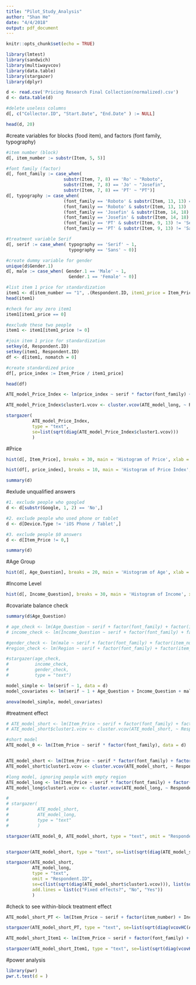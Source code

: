 ```yaml
---
title: "Pilot_Study_Analysis"
author: "Shan He"
date: "4/4/2018"
output: pdf_document
---
```


```r
knitr::opts_chunk$set(echo = TRUE)
```

```r
library(lmtest)
library(sandwich)
library(multiwayvcov)
library(data.table)
library(stargazer)
library(dplyr)
```

```r
d <- read.csv('Pricing Research Final Collection(normalized).csv')
d <- data.table(d)

#delete useless columns
d[, c("Collector.ID", "Start.Date", "End.Date" ) := NULL]

head(d, 20)
```

#create variables for blocks (food item), and factors (font family, typography) 
```r
#item number (block)
d[, item_number := substr(Item, 5, 5)]

#font family (factor)
d[, font_family := case_when(
                      substr(Item, 7, 8) == 'Ro' ~ "Roboto",
                      substr(Item, 7, 8) == 'Jo' ~ "Josefin",
                      substr(Item, 7, 8) == 'PT' ~ "PT")]
d[, typography := case_when(
                      (font_family == 'Roboto' & substr(Item, 13, 13) == 'S') ~ 'Serif',
                      (font_family == 'Roboto' & substr(Item, 13, 13) != 'S') ~ 'Sans',
                      (font_family == 'Josefin' & substr(Item, 14, 18) != 'Slab') ~ 'Serif',
                      (font_family == 'Josefin' & substr(Item, 14, 18) != 'Sans') ~ 'Sans',
                      (font_family == 'PT' & substr(Item, 9, 13) != 'Serif') ~ 'Serif',
                      (font_family == 'PT' & substr(Item, 9, 13) != 'Sans') ~ 'Sans')]

#treatment variable Serif
d[, serif := case_when( typography == 'Serif' ~ 1,
                        typography == 'Sans' ~ 0)]

#create dummy variable for gender
unique(d$Gender.1)
d[, male := case_when( Gender.1 == 'Male' ~ 1,
                        Gender.1 == 'Female' ~ 0)]

#list item 1 price for standardization
item1 <- d[item_number == "1", .(Respondent.ID, item1_price = Item_Price, item1_font = paste(font_family, typography, sep = "_"))]
head(item1)

#check for any zero item1
item1[item1_price == 0]

#exclude these two people
item1 <- item1[item1_price != 0]

#join item 1 price for standardization
setkey(d, Respondent.ID)
setkey(item1, Respondent.ID)
df <- d[item1, nomatch = 0]

#create standardized price
df[, price_index := Item_Price / item1_price]

head(df)

ATE_model_Price_Index <- lm(price_index ~ serif * factor(font_family) + factor(item_number) + factor(Food_Preference) + Income_Question + Age_Question + male + factor(Region) + factor(item1_font), data = df)

ATE_model_Price_Index$cluster1.vcov <- cluster.vcov(ATE_model_long, ~ Respondent.ID)

stargazer(
          ATE_model_Price_Index, 
          type = "text", 
          se=list(sqrt(diag(ATE_model_Price_Index$cluster1.vcov)))
          )

```

#Price
```r
hist(d[, Item_Price], breaks = 30, main = 'Histogram of Price', xlab = 'Price')

hist(df[, price_index], breaks = 10, main = 'Histogram of Price Index', xlab = 'Price Index')
```


```r
summary(d)
```

#exlude unqualified answers
```r
#1. exclude people who googled
d <- d[substr(Google, 1, 2) == 'No',]

#2. exclude people who used phone or tablet
d <- d[Device.Type != 'iOS Phone / Tablet',]

#3. exclude people $0 answers
d <- d[Item_Price != 0,]

summary(d)
```

#Age Group
```r
hist(d[, Age_Question], breaks = 20, main = 'Histogram of Age', xlab = 'Age', xlim = range(0, 100))
```

#Income Level
```r
hist(d[, Income_Question], breaks = 30, main = 'Histogram of Income', xlab = 'Income')
```

#covariate balance check

```r
summary(d$Age_Question)

# age_check <- lm(Age_Question ~ serif + factor(font_family) + factor(item_number), data = d)
# income_check <- lm(Income_Question ~ serif + factor(font_family) + factor(item_number), data = d)

#gender_check <- lm(male ~ serif + factor(font_family) + factor(item_number), data = d)
#region_check <- lm(Region ~ serif + factor(font_family) + factor(item_number), data = d)

#stargazer(age_check, 
#          income_check, 
#          gender_check, 
#          type = "text")

model_simple <- lm(serif ~ 1, data = d)
model_covariates <- lm(serif ~ 1 + Age_Question + Income_Question + male + factor(Region) + factor(Food_Preference), data = d)

anova(model_simple, model_covariates)
```

#treatment effect
```r
# ATE_model_short <- lm(Item_Price ~ serif + factor(font_family) + factor(item_number) + factor(Food_Preference)+ Income_Question + Age_Question + male, data = d)
# ATE_model_short$cluster1.vcov <- cluster.vcov(ATE_model_short, ~ Respondent.ID)

#short model
ATE_model_0 <- lm(Item_Price ~ serif * factor(font_family), data = d)


ATE_model_short <- lm(Item_Price ~ serif * factor(font_family) + factor(Respondent.ID), data = d)
ATE_model_short$cluster1.vcov <- cluster.vcov(ATE_model_short, ~ Respondent.ID)

#long model, ignoring people with empty region
ATE_model_long <- lm(Item_Price ~ serif * factor(font_family) + factor(item_number) + factor(Food_Preference) + Income_Question + Age_Question + male + factor(Region), data = d[Region != ''])
ATE_model_long$cluster1.vcov <- cluster.vcov(ATE_model_long, ~ Respondent.ID)

# 
# stargazer(
#           ATE_model_short,
#           ATE_model_long,
#           type = "text"
#           )

stargazer(ATE_model_0, ATE_model_short, type = "text", omit = "Respondent.ID")


stargazer(ATE_model_short, type = "text", se=list(sqrt(diag(ATE_model_short$cluster1.vcov))))

stargazer(ATE_model_short,
          ATE_model_long, 
          type = "text", 
          omit = "Respondent.ID",
          se=c(list(sqrt(diag(ATE_model_short$cluster1.vcov))), list(sqrt(diag(ATE_model_long$cluster1.vcov)))), 
          add.lines = list(c("Fixed effects?", "No", "Yes"))
          )
```


#check to see within-block treatment effect
```r
ATE_model_short_PT <- lm(Item_Price ~ serif + factor(item_number) + Income_Question + Age_Question + male, data = d[font_family == 'PT'])

stargazer(ATE_model_short_PT, type = "text", se=list(sqrt(diag(vcovHC(ATE_model_short_PT)))))
```


```r
ATE_model_short_Item1 <- lm(Item_Price ~ serif + factor(font_family) + Income_Question + Age_Question + male, data = d[item_number == '1'])

stargazer(ATE_model_short_Item1, type = "text", se=list(sqrt(diag(vcovHC(ATE_model_short_Item1)))))
```

#power analysis

```r
library(pwr)
pwr.t.test(d = )
```
